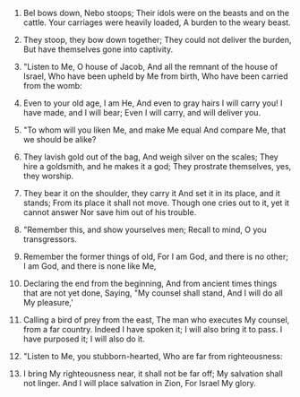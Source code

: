 
1. Bel bows down, Nebo stoops; Their idols were on the beasts and on the cattle. Your carriages were heavily loaded, A burden to the weary beast.

2. They stoop, they bow down together; They could not deliver the burden, But have themselves gone into captivity.

3. "Listen to Me, O house of Jacob, And all the remnant of the house of Israel, Who have been upheld by Me from birth, Who have been carried from the womb:

4. Even to your old age, I am He, And even to gray hairs I will carry you! I have made, and I will bear; Even I will carry, and will deliver you.

5. "To whom will you liken Me, and make Me equal And compare Me, that we should be alike?

6. They lavish gold out of the bag, And weigh silver on the scales; They hire a goldsmith, and he makes it a god; They prostrate themselves, yes, they worship.

7. They bear it on the shoulder, they carry it And set it in its place, and it stands; From its place it shall not move. Though one cries out to it, yet it cannot answer Nor save him out of his trouble.

8. "Remember this, and show yourselves men; Recall to mind, O you transgressors.

9. Remember the former things of old, For I am God, and there is no other; I am God, and there is none like Me,

10. Declaring the end from the beginning, And from ancient times things that are not yet done, Saying, "My counsel shall stand, And I will do all My pleasure,'

11. Calling a bird of prey from the east, The man who executes My counsel, from a far country. Indeed I have spoken it; I will also bring it to pass. I have purposed it; I will also do it.

12. "Listen to Me, you stubborn-hearted, Who are far from righteousness:

13. I bring My righteousness near, it shall not be far off; My salvation shall not linger. And I will place salvation in Zion, For Israel My glory.


